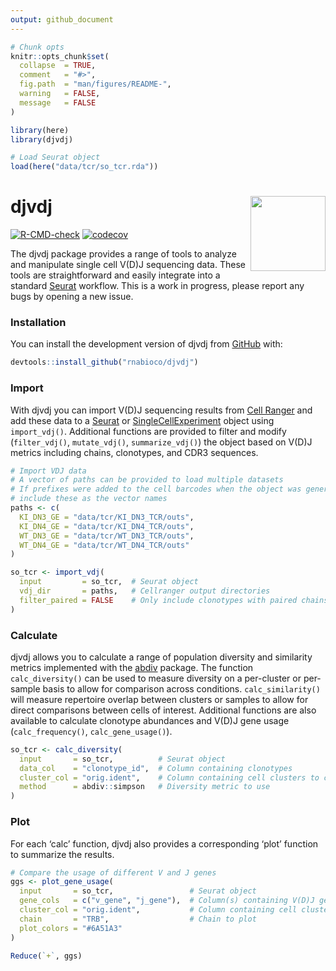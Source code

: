 ```yaml
---
output: github_document
---
```


```r
# Chunk opts
knitr::opts_chunk$set(
  collapse  = TRUE,
  comment   = "#>",
  fig.path  = "man/figures/README-",
  warning   = FALSE,
  message   = FALSE
)

library(here)
library(djvdj)

# Load Seurat object
load(here("data/tcr/so_tcr.rda"))
```

# **djvdj** <img src="man/figures/logo.png" align="right" alt="" width="120" />

<!-- badges: start -->
[![R-CMD-check](https://github.com/rnabioco/djvdj/actions/workflows/R-CMD-check.yaml/badge.svg)](https://github.com/rnabioco/djvdj/actions/workflows/R-CMD-check.yaml)
[![codecov](https://codecov.io/gh/rnabioco/djvdj/branch/master/graph/badge.svg)](https://codecov.io/gh/rnabioco/djvdj)
<!-- badges: end -->

The djvdj package provides a range of tools to analyze and manipulate single cell V(D)J sequencing data. These tools are straightforward and easily integrate into a standard [Seurat](https://satijalab.org/seurat/) workflow. This is a work in progress, please report any bugs by opening a new issue.

### **Installation**

You can install the development version of djvdj from [GitHub](https://github.com/rnabioco/djvdj) with:

```r
devtools::install_github("rnabioco/djvdj")
```

### **Import**

With djvdj you can import V(D)J sequencing results from [Cell Ranger](https://support.10xgenomics.com/single-cell-vdj/software/pipelines/latest/using/vdj#header) and add these data to a [Seurat](https://satijalab.org/seurat/) or [SingleCellExperiment](https://www.bioconductor.org/packages/release/bioc/html/SingleCellExperiment.html) object using `import_vdj()`. Additional functions are provided to filter and modify (`filter_vdj()`, `mutate_vdj()`, `summarize_vdj()`) the object based on V(D)J metrics including chains, clonotypes, and CDR3 sequences.

```r
# Import VDJ data
# A vector of paths can be provided to load multiple datasets
# If prefixes were added to the cell barcodes when the object was generated,
# include these as the vector names
paths <- c(
  KI_DN3_GE = "data/tcr/KI_DN3_TCR/outs",
  KI_DN4_GE = "data/tcr/KI_DN4_TCR/outs",
  WT_DN3_GE = "data/tcr/WT_DN3_TCR/outs",
  WT_DN4_GE = "data/tcr/WT_DN4_TCR/outs"
)

so_tcr <- import_vdj(
  input         = so_tcr,  # Seurat object
  vdj_dir       = paths,   # Cellranger output directories
  filter_paired = FALSE    # Only include clonotypes with paired chains
)
```

### **Calculate**

djvdj allows you to calculate a range of population diversity and similarity metrics implemented with the [abdiv](https://github.com/kylebittinger/abdiv) package. The function `calc_diversity()` can be used to measure diversity on a per-cluster or per-sample basis to allow for comparison across conditions. `calc_similarity()` will measure repertoire overlap between clusters or samples to allow for direct comparisons between cells of interest. Additional functions are also available to calculate clonotype abundances and V(D)J gene usage (`calc_frequency()`, `calc_gene_usage()`).

```r
so_tcr <- calc_diversity(
  input       = so_tcr,          # Seurat object
  data_col    = "clonotype_id",  # Column containing clonotypes
  cluster_col = "orig.ident",    # Column containing cell clusters to compare
  method      = abdiv::simpson   # Diversity metric to use
)
```

### **Plot**

For each 'calc' function, djvdj also provides a corresponding 'plot' function to summarize the results.

```r
# Compare the usage of different V and J genes
ggs <- plot_gene_usage(
  input       = so_tcr,                 # Seurat object
  gene_cols   = c("v_gene", "j_gene"),  # Column(s) containing V(D)J genes to plot
  cluster_col = "orig.ident",           # Column containing cell clusters to compare
  chain       = "TRB",                  # Chain to plot
  plot_colors = "#6A51A3"
)

Reduce(`+`, ggs)
```

